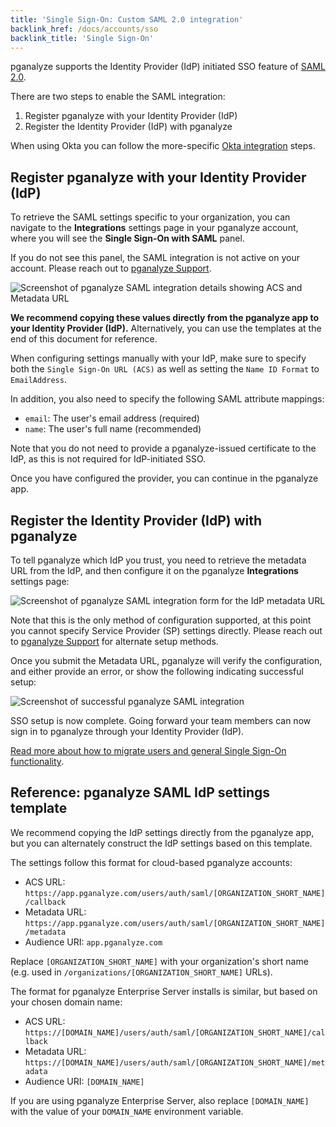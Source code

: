 ```yaml
---
title: 'Single Sign-On: Custom SAML 2.0 integration'
backlink_href: /docs/accounts/sso
backlink_title: 'Single Sign-On'
---
```


pganalyze supports the Identity Provider (IdP) initiated SSO feature of [SAML
2.0](https://en.wikipedia.org/wiki/SAML_2.0).

There are two steps to enable the SAML integration:

1. Register pganalyze with your Identity Provider (IdP)
2. Register the Identity Provider (IdP) with pganalyze

When using Okta you can follow the more-specific [Okta
integration](/docs/accounts/sso/okta) steps.

## Register pganalyze with your Identity Provider (IdP)

To retrieve the SAML settings specific to your organization, you can navigate to
the **Integrations** settings page in your pganalyze account, where you will see
the **Single Sign-On with SAML** panel.

If you do not see this panel, the SAML integration is not active on your
account. Please reach out to [pganalyze Support](mailto:support@pganalyze.com).

![Screenshot of pganalyze SAML integration details showing ACS and Metadata URL](sso_details_for_idp.png)

**We recommend copying these values directly from the pganalyze app to your
Identity Provider (IdP).** Alternatively, you can use the templates at the end
of this document for reference.

When configuring settings manually with your IdP, make sure to specify both the
`Single Sign-On URL (ACS)` as well as setting the `Name ID Format` to
`EmailAddress`.

In addition, you also need to specify the following SAML attribute mappings:

* `email`: The user's email address (required)
* `name`: The user's full name (recommended)

Note that you do not need to provide a pganalyze-issued certificate to the IdP,
as this is not required for IdP-initiated SSO.

Once you have configured the provider, you can continue in the pganalyze app.

## Register the Identity Provider (IdP) with pganalyze

To tell pganalyze which IdP you trust, you need to retrieve the metadata URL
from the IdP, and then configure it on the pganalyze **Integrations** settings
page:

![Screenshot of pganalyze SAML integration form for the IdP metadata URL](sso_idp_metadata_form.png)

Note that this is the only method of configuration supported, at this point you
cannot specify Service Provider (SP) settings directly. Please reach out to
[pganalyze Support](mailto:support@pganalyze.com) for alternate setup methods.

Once you submit the Metadata URL, pganalyze will verify the configuration, and
either provide an error, or show the following indicating successful setup:

![Screenshot of successful pganalyze SAML integration](sso_success.png)

SSO setup is now complete. Going forward your team members can now sign in to
pganalyze through your Identity Provider (IdP).

[Read more about how to migrate users and general Single Sign-On functionality](/docs/accounts/sso).

## Reference: pganalyze SAML IdP settings template

We recommend copying the IdP settings directly from the pganalyze app, but you
can alternately construct the IdP settings based on this template.

The settings follow this format for cloud-based pganalyze accounts:

* ACS URL: `https://app.pganalyze.com/users/auth/saml/[ORGANIZATION_SHORT_NAME]/callback`
* Metadata URL: `https://app.pganalyze.com/users/auth/saml/[ORGANIZATION_SHORT_NAME]/metadata`
* Audience URI: `app.pganalyze.com`

Replace `[ORGANIZATION_SHORT_NAME]` with your organization's short name
(e.g. used in `/organizations/[ORGANIZATION_SHORT_NAME]` URLs).

The format for pganalyze Enterprise Server installs is similar, but based on
your chosen domain name:

* ACS URL: `https://[DOMAIN_NAME]/users/auth/saml/[ORGANIZATION_SHORT_NAME]/callback`
* Metadata URL: `https://[DOMAIN_NAME]/users/auth/saml/[ORGANIZATION_SHORT_NAME]/metadata`
* Audience URI: `[DOMAIN_NAME]`

If you are using pganalyze Enterprise Server, also replace `[DOMAIN_NAME]` with
the value of your `DOMAIN_NAME` environment variable.
